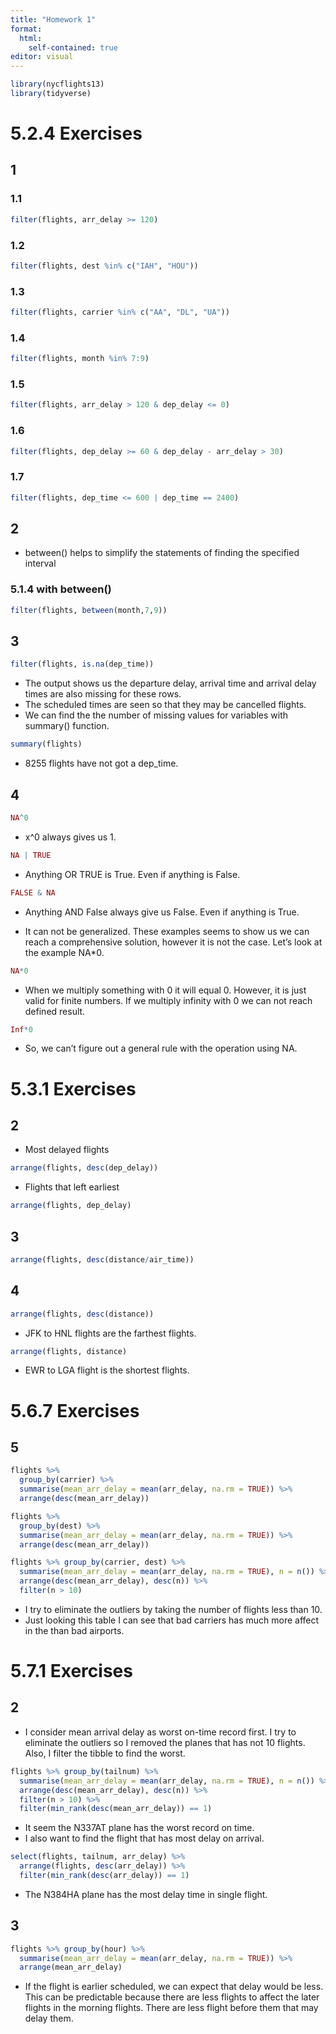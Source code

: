 ---
title: "Homework 1"
format:
  html: 
    self-contained: true
editor: visual
---

```{r}
library(nycflights13)
library(tidyverse)
```

# 5.2.4 Exercises

## 1

### 1.1

```{r}
filter(flights, arr_delay >= 120)
```

### 1.2

```{r}
filter(flights, dest %in% c("IAH", "HOU"))
```

### 1.3

```{r}
filter(flights, carrier %in% c("AA", "DL", "UA"))
```

### 1.4

```{r}
filter(flights, month %in% 7:9)
```

### 1.5

```{r}
filter(flights, arr_delay > 120 & dep_delay <= 0)
```

### 1.6

```{r}
filter(flights, dep_delay >= 60 & dep_delay - arr_delay > 30)
```

### 1.7

```{r}
filter(flights, dep_time <= 600 | dep_time == 2400)
```

## 2

-   between() helps to simplify the statements of finding the specified interval

### 5.1.4 with between()

```{r}
filter(flights, between(month,7,9))
```

## 3

```{r}
filter(flights, is.na(dep_time))
```

-   The output shows us the departure delay, arrival time and arrival delay times are also missing for these rows.
-   The scheduled times are seen so that they may be cancelled flights.
-   We can find the the number of missing values for variables with summary() function.

```{r}
summary(flights)
```

-   8255 flights have not got a dep_time.

## 4

```{r}
NA^0
```

-   x\^0 always gives us 1.

```{r}
NA | TRUE
```

-   Anything OR TRUE is True. Even if anything is False.

```{r}
FALSE & NA
```

-   Anything AND False always give us False. Even if anything is True.

-   It can not be generalized. These examples seems to show us we can reach a comprehensive solution, however it is not the case. Let's look at the example NA\*0.

```{r}
NA*0
```

-   When we multiply something with 0 it will equal 0. However, it is just valid for finite numbers. If we multiply infinity with 0 we can not reach defined result.

```{r}
Inf*0
```

-   So, we can't figure out a general rule with the operation using NA.

# 5.3.1 Exercises

## 2

-   Most delayed flights

```{r}
arrange(flights, desc(dep_delay))
```

-   Flights that left earliest

```{r}
arrange(flights, dep_delay)
```

## 3

```{r}
arrange(flights, desc(distance/air_time))
```

## 4

```{r}
arrange(flights, desc(distance))
```

-   JFK to HNL flights are the farthest flights.

```{r}
arrange(flights, distance)
```

-   EWR to LGA flight is the shortest flights.

# 5.6.7 Exercises

## 5

```{r}
flights %>% 
  group_by(carrier) %>%
  summarise(mean_arr_delay = mean(arr_delay, na.rm = TRUE)) %>%
  arrange(desc(mean_arr_delay))
```

```{r}
flights %>% 
  group_by(dest) %>%
  summarise(mean_arr_delay = mean(arr_delay, na.rm = TRUE)) %>%
  arrange(desc(mean_arr_delay))
```

```{r}
flights %>% group_by(carrier, dest) %>% 
  summarise(mean_arr_delay = mean(arr_delay, na.rm = TRUE), n = n()) %>%
  arrange(desc(mean_arr_delay), desc(n)) %>%
  filter(n > 10)
```

-   I try to eliminate the outliers by taking the number of flights less than 10.
-   Just looking this table I can see that bad carriers has much more affect in the than bad airports.

# 5.7.1 Exercises

## 2

-   I consider mean arrival delay as worst on-time record first. I try to eliminate the outliers so I removed the planes that has not 10 flights. Also, I filter the tibble to find the worst.

```{r}
flights %>% group_by(tailnum) %>% 
  summarise(mean_arr_delay = mean(arr_delay, na.rm = TRUE), n = n()) %>%
  arrange(desc(mean_arr_delay), desc(n)) %>%
  filter(n > 10) %>%
  filter(min_rank(desc(mean_arr_delay)) == 1)
```

-   It seem the N337AT plane has the worst record on time.
-   I also want to find the flight that has most delay on arrival.

```{r}
select(flights, tailnum, arr_delay) %>%
  arrange(flights, desc(arr_delay)) %>%
  filter(min_rank(desc(arr_delay)) == 1)
```

-   The N384HA plane has the most delay time in single flight.

## 3

```{r}
flights %>% group_by(hour) %>% 
  summarise(mean_arr_delay = mean(arr_delay, na.rm = TRUE)) %>%
  arrange(mean_arr_delay)
```

-   If the flight is earlier scheduled, we can expect that delay would be less. This can be predictable because there are less flights to affect the later flights in the morning flights. There are less flight before them that may delay them.

